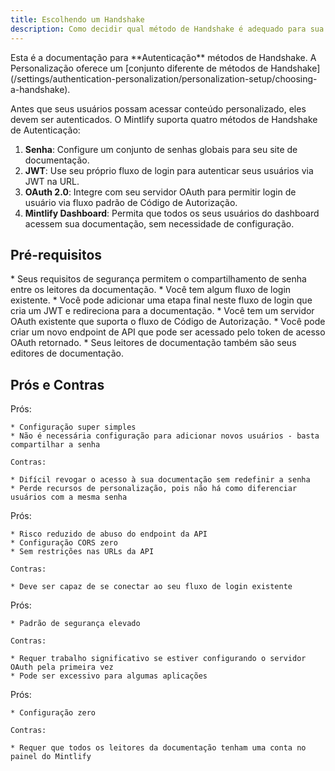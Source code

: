 ```yaml
---
title: Escolhendo um Handshake
description: Como decidir qual método de Handshake é adequado para sua documentação
---
```


<Info>
  Esta é a documentação para **Autenticação** métodos de Handshake. A Personalização oferece um [conjunto diferente de métodos de Handshake](/settings/authentication-personalization/personalization-setup/choosing-a-handshake).
</Info>

Antes que seus usuários possam acessar conteúdo personalizado, eles devem ser autenticados. O Mintlify suporta quatro métodos de Handshake de Autenticação:

1. **Senha**: Configure um conjunto de senhas globais para seu site de documentação.
2. **JWT**: Use seu próprio fluxo de login para autenticar seus usuários via JWT na URL.
3. **OAuth 2.0**: Integre com seu servidor OAuth para permitir login de usuário via fluxo padrão de Código de Autorização.
4. **Mintlify Dashboard**: Permita que todos os seus usuários do dashboard acessem sua documentação, sem necessidade de configuração.

## Pré-requisitos

<Tabs>
  <Tab title="Password">
    * Seus requisitos de segurança permitem o compartilhamento de senha entre os leitores da documentação.
  </Tab>

  <Tab title="JWT">
    * Você tem algum fluxo de login existente.
    * Você pode adicionar uma etapa final neste fluxo de login que cria um JWT e redireciona para a documentação.
  </Tab>

  <Tab title="OAuth 2.0">
    * Você tem um servidor OAuth existente que suporta o fluxo de Código de Autorização.
    * Você pode criar um novo endpoint de API que pode ser acessado pelo token de acesso OAuth retornado.
  </Tab>

  <Tab title="Mintlify Dashboard">
    * Seus leitores de documentação também são seus editores de documentação.
  </Tab>
</Tabs>

## Prós e Contras

<Tabs>
  <Tab title="Password">
    Prós:

    * Configuração super simples
    * Não é necessária configuração para adicionar novos usuários - basta compartilhar a senha

    Contras:

    * Difícil revogar o acesso à sua documentação sem redefinir a senha
    * Perde recursos de personalização, pois não há como diferenciar usuários com a mesma senha
  </Tab>

  <Tab title="JWT">
    Prós:

    * Risco reduzido de abuso do endpoint da API
    * Configuração CORS zero
    * Sem restrições nas URLs da API

    Contras:

    * Deve ser capaz de se conectar ao seu fluxo de login existente
  </Tab>

  <Tab title="OAuth 2.0">
    Prós:

    * Padrão de segurança elevado

    Contras:

    * Requer trabalho significativo se estiver configurando o servidor OAuth pela primeira vez
    * Pode ser excessivo para algumas aplicações
  </Tab>

  <Tab title="Mintlify Dashboard">
    Prós:

    * Configuração zero

    Contras:

    * Requer que todos os leitores da documentação tenham uma conta no painel do Mintlify
  </Tab>
</Tabs>

